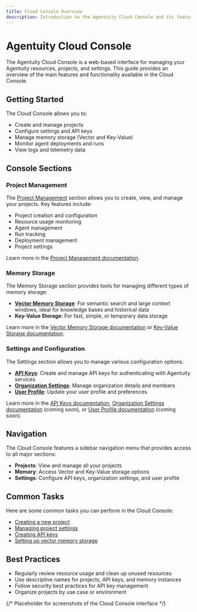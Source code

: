 ```yaml
---
title: Cloud Console Overview
description: Introduction to the Agentuity Cloud Console and its features
---
```


# Agentuity Cloud Console

The Agentuity Cloud Console is a web-based interface for managing your Agentuity resources, projects, and settings. This guide provides an overview of the main features and functionality available in the Cloud Console.

## Getting Started

The Cloud Console allows you to:

- Create and manage projects
- Configure settings and API keys
- Manage memory storage (Vector and Key-Value)
- Monitor agent deployments and runs
- View logs and telemetry data

## Console Sections

### Project Management

The [Project Management](/docs/Cloud/console/projects) section allows you to create, view, and manage your projects. Key features include:

- Project creation and configuration
- Resource usage monitoring
- Agent management
- Run tracking
- Deployment management
- Project settings

Learn more in the [Project Management documentation](/docs/Cloud/console/projects).

### Memory Storage

The Memory Storage section provides tools for managing different types of memory storage:

- **[Vector Memory Storage](/docs/Cloud/console/vector-memory)**: For semantic search and large context windows, ideal for knowledge bases and historical data
- **Key-Value Storage**: For fast, simple, or temporary data storage

Learn more in the [Vector Memory Storage documentation](/docs/Cloud/console/vector-memory) or [Key-Value Storage documentation](/docs/Cloud/console/key-value-memory).

### Settings and Configuration

The Settings section allows you to manage various configuration options:

- **[API Keys](/docs/Cloud/console/api-keys)**: Create and manage API keys for authenticating with Agentuity services
- **[Organization Settings](/docs/Cloud/console/organization)**: Manage organization details and members
- **[User Profile](/docs/Cloud/console/profile)**: Update your user profile and preferences

Learn more in the [API Keys documentation](/docs/Cloud/console/api-keys), [Organization Settings documentation](/docs/Cloud/console/organization) (coming soon), or [User Profile documentation](/docs/Cloud/console/profile) (coming soon).

## Navigation

The Cloud Console features a sidebar navigation menu that provides access to all major sections:

- **Projects**: View and manage all your projects
- **Memory**: Access Vector and Key-Value storage options
- **Settings**: Configure API keys, organization settings, and user profile

## Common Tasks

Here are some common tasks you can perform in the Cloud Console:

- [Creating a new project](/docs/Cloud/console/projects#creating-a-new-project)
- [Managing project settings](/docs/Cloud/console/projects#project-settings)
- [Creating API keys](/docs/Cloud/console/api-keys#creating-a-new-api-key)
- [Setting up vector memory storage](/docs/Cloud/console/vector-memory#creating-a-new-vector-instance)

## Best Practices

- Regularly review resource usage and clean up unused resources
- Use descriptive names for projects, API keys, and memory instances
- Follow security best practices for API key management
- Organize projects by use case or environment

{/* Placeholder for screenshots of the Cloud Console interface */}
